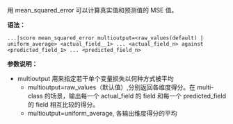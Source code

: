 用 mean_squared_error 可以计算真实值和预测值的 MSE 值。

**语法：**

```
...|score mean_squared_error multioutput=<raw_values(default) | uniform_average> <actual_field__1> ... <actual_field_n> against <predicted_field_1> ... <predicted_field_n>
```

**参数说明：**

- multioutput 用来指定若干单个变量损失以何种方式被平均
  - multioutput=raw_values（默认值）,分别返回各维度得分。在 multi-class 的场景，输出每一个 actual_field 的 field 和每一个 predicted_field 的 field 相互比较的得分。
  - multioutput=uniform_average, 各输出维度得分的平均